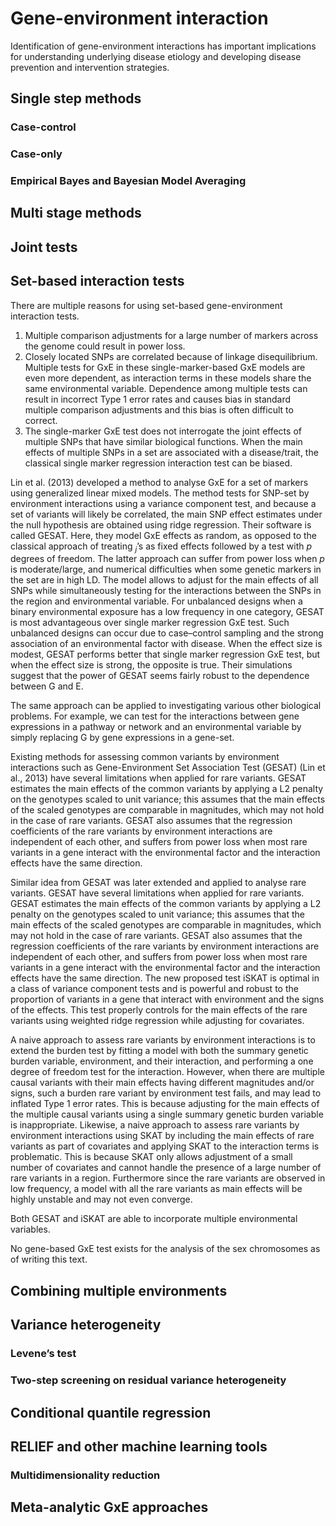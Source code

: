 # Gene-environment interaction

Identification of gene-environment interactions has important implications for understanding underlying disease etiology and developing disease prevention and intervention strategies.

## Single step methods

### Case-control

### Case-only

### Empirical Bayes and Bayesian Model Averaging

## Multi stage methods

## Joint tests

## Set-based interaction tests

There are multiple reasons for using set-based gene-environment interaction tests. 

1. Multiple comparison adjustments for a large number of markers across the genome could result in power loss.
2. Closely located SNPs are correlated because of linkage disequilibrium. Multiple tests for GxE in these single-marker-based GxE models are even more dependent, as interaction terms in these models share the same environmental variable. Dependence among multiple tests can result in incorrect Type 1 error rates and causes bias in standard multiple comparison adjustments and this bias is often difficult to correct.
3. The single-marker GxE test does not interrogate the joint effects of multiple SNPs that have similar biological functions. When the main effects of multiple SNPs in a set are  associated with a disease/trait, the classical single marker regression interaction test can be biased.

Lin et al. (2013) developed a method to analyse GxE for a set of markers using generalized linear mixed models. The method tests for SNP-set by environment interactions using a variance component test, and because a set of variants will likely be correlated, the main SNP effect estimates under the null hypothesis are obtained using ridge regression. 
Their software is called GESAT. Here, they model GxE effects as random, as opposed to the classical approach of treating *\beta<sub>j</sub>*’s as fixed effects followed by a test with *p* degrees of freedom. The latter approach can suffer from power loss when *p* is moderate/large, and numerical difficulties when some genetic markers in the set are in high LD. 
The model allows to adjust for the main effects of all SNPs while simultaneously testing for the interactions between the SNPs in the region and environmental variable. For unbalanced designs when a binary environmental exposure has a low frequency in one category, GESAT is most advantageous over single marker regression GxE test. Such unbalanced designs can occur due to case–control sampling and the strong association of an environmental factor with disease. When the effect size is modest, GESAT performs better that single marker regression GxE test, but when the effect size is strong, the opposite is true. 
Their simulations suggest that the power of GESAT seems fairly robust to the dependence between G and E.

The same approach can be applied to investigating various other biological problems. For example, we can test for the interactions between gene expressions in a pathway or network and an environmental variable by simply replacing G by gene expressions in a gene-set.

Existing methods for assessing common variants by environment interactions such as Gene-Environment Set Association Test (GESAT) (Lin et al., 2013) have several limitations when applied for rare variants. GESAT estimates the main effects of the common variants by applying a L2 penalty on the genotypes scaled to unit variance; this assumes that the main effects of the scaled genotypes are comparable in magnitudes, which may not hold in the case of rare variants. GESAT also assumes that the regression coefficients of the rare variants by environment interactions are independent of each other, and suffers from power loss when most rare variants in a gene interact with the environmental factor and the interaction effects have the same direction.

Similar idea from GESAT was later extended and applied to analyse rare variants. GESAT have several limitations when applied for rare variants. GESAT estimates the main effects of the common variants by applying a L2 penalty on the genotypes scaled to unit variance; this assumes that the main effects of the scaled genotypes are comparable in magnitudes, which may not hold in the case of rare variants. GESAT also assumes that the regression coefficients of the rare variants by environment interactions are independent of each other, and suffers from power loss when most rare variants in a gene interact with the environmental factor and the interaction effects have the same direction. The new proposed test iSKAT is optimal in a class of variance component tests and is powerful and robust to the proportion of variants in a gene that interact with environment and the signs of the effects. This test properly controls for the main effects of the rare variants using weighted ridge regression while adjusting for covariates.

A naive approach to assess rare variants by environment interactions is to extend the burden test by fitting a model with both the summary genetic burden variable, environment, and their interaction, and performing a one degree of freedom test for the interaction. However, when there are multiple causal variants with their main effects having different magnitudes and/or signs, such a burden rare variant by environment test fails, and may lead to inflated Type 1 error rates. This is because adjusting for the main effects of the multiple causal variants using a single summary genetic burden variable is inappropriate. Likewise, a naive approach to assess rare variants by environment interactions using SKAT by including the main effects of rare variants as part of covariates and applying SKAT to the interaction terms is problematic. This is because SKAT only allows adjustment of a small number of covariates and cannot handle the presence of a large number of rare variants in a region. Furthermore since the rare variants are observed in low frequency, a model with all the rare variants as main effects will be highly unstable and may not even converge.

Both GESAT and iSKAT are able to incorporate multiple environmental variables.

No gene-based GxE test exists for the analysis of the sex chromosomes as of writing this text.

## Combining multiple environments

## Variance heterogeneity

### Levene's test

### Two-step screening on residual variance heterogeneity

## Conditional quantile regression 

## RELIEF and other machine learning tools

### Multidimensionality reduction

## Meta-analytic GxE approaches
